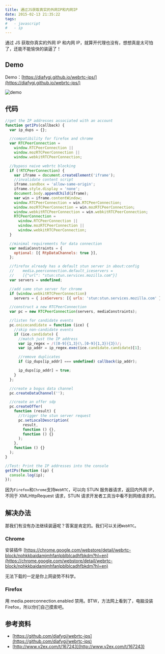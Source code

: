```yaml
---
title: 通过JS获取真实的外网IP和内网IP
date: 2015-02-13 21:35:22
tags:
#   - javascript
#   - ip
---
```


通过 JS 获取你真实的外网 IP 和内网 IP，就算开代理也没有，想想真是太可怕了，还能不能愉快的装逼了！<!--more-->

## Demo

Demo：[https://diafygi.github.io/webrtc-ips/](https://diafygi.github.io/webrtc-ips/)

![demo](./images/20150213214159.png)

## 代码

```javascript
//get the IP addresses associated with an account
function getIPs(callback) {
  var ip_dups = {};

  //compatibility for firefox and chrome
  var RTCPeerConnection =
    window.RTCPeerConnection ||
    window.mozRTCPeerConnection ||
    window.webkitRTCPeerConnection;

  //bypass naive webrtc blocking
  if (!RTCPeerConnection) {
    var iframe = document.createElement('iframe');
    //invalidate content script
    iframe.sandbox = 'allow-same-origin';
    iframe.style.display = 'none';
    document.body.appendChild(iframe);
    var win = iframe.contentWindow;
    window.RTCPeerConnection = win.RTCPeerConnection;
    window.mozRTCPeerConnection = win.mozRTCPeerConnection;
    window.webkitRTCPeerConnection = win.webkitRTCPeerConnection;
    RTCPeerConnection =
      window.RTCPeerConnection ||
      window.mozRTCPeerConnection ||
      window.webkitRTCPeerConnection;
  }

  //minimal requirements for data connection
  var mediaConstraints = {
    optional: [{ RtpDataChannels: true }],
  };

  //firefox already has a default stun server in about:config
  //    media.peerconnection.default_iceservers =
  //    [{"url": "stun:stun.services.mozilla.com"}]
  var servers = undefined;

  //add same stun server for chrome
  if (window.webkitRTCPeerConnection)
    servers = { iceServers: [{ urls: 'stun:stun.services.mozilla.com' }] };

  //construct a new RTCPeerConnection
  var pc = new RTCPeerConnection(servers, mediaConstraints);

  //listen for candidate events
  pc.onicecandidate = function (ice) {
    //skip non-candidate events
    if (ice.candidate) {
      //match just the IP address
      var ip_regex = /([0-9]{1,3}(\.[0-9]{1,3}){3})/;
      var ip_addr = ip_regex.exec(ice.candidate.candidate)[1];

      //remove duplicates
      if (ip_dups[ip_addr] === undefined) callback(ip_addr);

      ip_dups[ip_addr] = true;
    }
  };

  //create a bogus data channel
  pc.createDataChannel('');

  //create an offer sdp
  pc.createOffer(
    function (result) {
      //trigger the stun server request
      pc.setLocalDescription(
        result,
        function () {},
        function () {}
      );
    },
    function () {}
  );
}

//Test: Print the IP addresses into the console
getIPs(function (ip) {
  console.log(ip);
});
```

因为`Firefox`和`Chrome`支持`WebRTC`，可以向 STUN 服务器请求，返回内外网 IP，不同于 XMLHttpRequest 请求，STUN 请求开发者工具当中看不到网络请求的。

## 解决办法

那我们有没有办法继续装逼呢？答案是肯定的。我们可以关闭`WebRTC`。

### Chrome

安装插件 [https://chrome.google.com/webstore/detail/webrtc-block/nphkkbaidamjmhfanlpblblcadhfbkdm?hl=en](https://chrome.google.com/webstore/detail/webrtc-block/nphkkbaidamjmhfanlpblblcadhfbkdm?hl=en)

无法下载的一定是你上网姿势不科学。

### Firefox

用 media.peerconnection.enabled 禁用。BTW，方法网上看到了，电脑没装 Firefox，所以你们自己摸索吧。

## 参考资料

- [https://github.com/diafygi/webrtc-ips](https://github.com/diafygi/webrtc-ips)
- [http://www.v2ex.com/t/167243](http://www.v2ex.com/t/167243)
